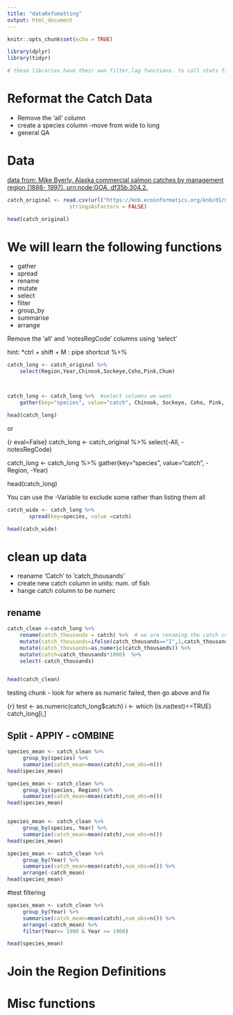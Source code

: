 ```yaml
---
title: "dataRefomatting"
output: html_document
---
```


```r
knitr::opts_chunk$set(echo = TRUE)
```

```r
library(dplyr)
library(tidyr)

# these libraries have their own filter,lag functions. to call stats file, use   stats::filter()

```

# Reformat the Catch Data

* Remove the 'all' column
* create a species column
    -move from wide to long
* general QA

# Data

[data from: Mike Byerly. Alaska commercial salmon catches by management region (1886- 1997). urn:node:GOA. df35b.304.2.](https://knb.ecoinformatics.org/view/df35b.304.2)

```r

catch_original <- read.csv(url("https://knb.ecoinformatics.org/knb/d1/mn/v2/object/df35b.302.1", method = "libcurl"),
                    stringsAsFactors = FALSE)

head(catch_original)

```

# We will learn the following functions

* gather
* spread 
* rename
* mutate
* select
* filter
* group_by
* summarise
* arrange


Remove the 'all' and 'notesRegCode' columns using 'select'

hint:
*ctrl + shift + M : pipe shortcut %>%


```r
catch_long <- catch_original %>% 
    select(Region,Year,Chinook,Sockeye,Coho,Pink,Chum)



catch_long <- catch_long %>%  #select columns we want 
    gather(key="species", value="catch", Chinook, Sockeye, Coho, Pink, Chum)  # move from wde to long

head(catch_long)

```


or



{r eval=False}
catch_long <- catch_original %>% 
    select(-All, -notesRegCode)



catch_long <- catch_long %>% 
    gather(key="species", value="catch", -Region, -Year)


head(catch_long)

You can use the -Variable to exclude some rather than listing them all



```r
catch_wide <- catch_long %>% 
       spread(key=species, value =catch)

head(catch_wide)
```


# clean up data

* reaname 'Catch' to 'catch_thousands'
* create new catch column in units:  num. of fish
* hange catch column to be numerc


## rename

```r
catch_clean <-catch_long %>% 
    rename(catch_thousands = catch) %>%  # we are renaming the catch column
    mutate(catch_thousands=ifelse(catch_thousands=="I",1,catch_thousands)) %>% 
    mutate(catch_thousands=as.numeric(catch_thousands)) %>% 
    mutate(catch=catch_thousands*1000)  %>% 
    select(-catch_thousands)


head(catch_clean)

```

testing chunk - look for where as numeric failed, then go above and fix

{r}
 test <- as.numeric(catch_long$catch)
 i <- which (is.na(test)==TRUE)
 catch_long[i,]

## Split -  APPlY - cOMBINE

```r
species_mean <- catch_clean %>% 
     group_by(species) %>% 
     summarise(catch_mean=mean(catch),num_obs=n())
head(species_mean)
```


```r
species_mean <- catch_clean %>% 
     group_by(species, Region) %>% 
     summarise(catch_mean=mean(catch),num_obs=n())
head(species_mean)



```
```r
species_mean <- catch_clean %>% 
     group_by(species, Year) %>% 
     summarise(catch_mean=mean(catch),num_obs=n())
head(species_mean)
```

```r
species_mean <- catch_clean %>% 
     group_by(Year) %>% 
     summarise(catch_mean=mean(catch),num_obs=n()) %>% 
     arrange(-catch_mean)
head(species_mean)
```


#test filtering

```r
species_mean <- catch_clean %>% 
     group_by(Year) %>% 
     summarise(catch_mean=mean(catch),num_obs=n()) %>% 
     arrange(-catch_mean) %>% 
     filter(Year<= 1990 & Year >= 1960)

head(species_mean)
```



# Join the Region Definitions







# Misc functions